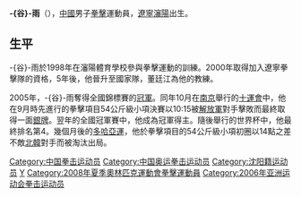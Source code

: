 {{NoteTA
|1=zh-hans:谷雨;zh-hant:谷雨;谷雨=>zh-hant:谷雨;}}

'''-{谷}-雨'''（{{bd|1983年|7月12日|catIdx=G谷}}），[[中華人民共和國|中國]]男子[[拳擊|拳擊]]運動員，[[遼寧|遼寧]][[瀋陽|瀋陽]]出生。

==生平==
-{谷}-雨於1998年在瀋陽體育學校參與拳擊運動的訓練。2000年取得加入遼寧拳擊隊的資格，5年後，他晉升至國家隊，董廷江為他的教練。

2005年，-{谷}-雨奪得全國錦標賽的[[冠軍|冠軍]]。同年10月在[[南京|南京]]舉行的[[十運會|十運會]]中，他在9月時先進行的拳擊項目54公斤級小項決賽以10:15被[[解放軍|解放軍]]對手擊敗而最終取得一面[[銀牌|銀牌]]。翌年的全國冠軍賽中，他成為冠軍得主。隨後舉行的世界杯中，他最終排名第4。幾個月後的[[2006年亞洲運動會|多哈亞運]]，他於拳擊項目的54公斤級小項初圈以14點之差不敵[[北韓|北韓]]對手而被淘汰出局。

{{DEFAULTSORT:G}}
[[Category:中国拳击运动员|Category:中国拳击运动员]]
[[Category:中国奥运拳击运动员|Category:中国奥运拳击运动员]]
[[Category:沈阳籍运动员|Category:沈阳籍运动员]]
[[Category:谷姓|Y]]
[[Category:2008年夏季奧林匹克運動會拳擊運動員|Category:2008年夏季奧林匹克運動會拳擊運動員]]
[[Category:2006年亚洲运动会拳击运动员|Category:2006年亚洲运动会拳击运动员]]